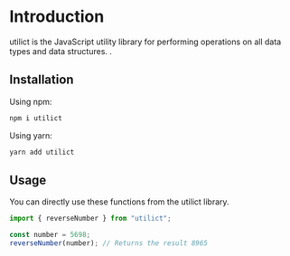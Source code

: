 # Introduction
 
utilict is the JavaScript utility library for performing operations on all data types and data structures. .

## Installation

Using npm:

```sh copy
npm i utilict
```

Using yarn:

```sh copy
yarn add utilict
```

## Usage

You can directly use these functions from the utilict library.

```js copy
import { reverseNumber } from "utilict";

const number = 5698;
reverseNumber(number); // Returns the result 8965
```